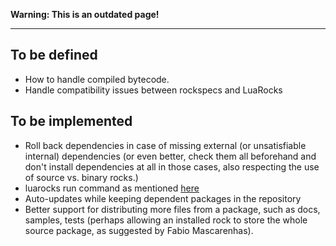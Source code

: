 '''Warning: This is an outdated page!'''
-------

== To be defined ==

* How to handle compiled bytecode.
* Handle compatibility issues between rockspecs and LuaRocks

== To be implemented ==

* Roll back dependencies in case of missing external (or unsatisfiable internal) dependencies (or even better, check them all beforehand and don't install dependencies at all in those cases, also respecting the use of source vs. binary rocks.)
* luarocks run command as mentioned [http://lists.luaforge.net/pipermail/luarocks-developers/2007-July/000131.html here]
* Auto-updates while keeping dependent packages in the repository
* Better support for distributing more files from a package, such as docs, samples, tests (perhaps allowing an installed rock to store the whole source package, as suggested by Fabio Mascarenhas).
